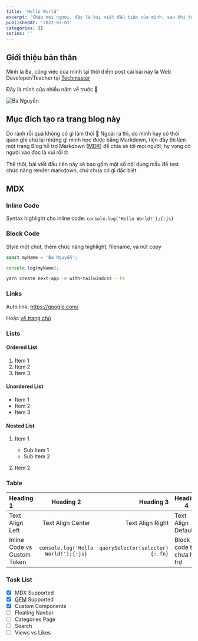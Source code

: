 ```yaml
---
title: 'Hello World'
excerpt: 'Chào mọi người, đây là bài viết đầu tiên của mình, sau khi tốn kha khá thời gian để làm trang blog này 😅'
publishedAt: '2022-07-01'
categories: []
series: ''
---
```


## Giới thiệu bản thân

Mình là Ba, công việc của mình tại thời điểm post cái bài này là Web Developer/Teacher tại [Techmaster](https://techmaster.vn/)

Đây là mình của nhiều năm về trước 🥺

![Ba Nguyễn](/images/avatar.jpeg)

## Mục đích tạo ra trang blog này

Do rảnh rỗi quá không có gì làm thôi 🤣 Ngoài ra thì, do mình hay có thói quen ghi chú lại những gì mình học được bằng Markdown, tiện đây thì làm một trang Blog hỗ trợ Markdown ([MDX](https://mdxjs.com/)) để chia sẻ tới mọi người, hy vọng có người vào đọc là vui rồi 🤓

Thế thôi, bài viết đầu tiên này sẽ bao gồm một số nội dung mẫu để test chức năng render markdown, chứ chưa có gì đặc biệt

## MDX

### Inline Code

Syntax highlight cho inline code: `console.log('Hello World!');{:js}`

### Block Code

Style một chút, thêm chức năng highlight, filename, và nút copy

```js showLineNumbers {1} title="script.js"
const myName = 'Ba Nguyễn';

console.log(myName);
```

```bash title="Terminal" /create/
yarn create next-app -e with-tailwindcss --ts
```

### Links

Auto link: https://google.com/

Hoặc [về trang chủ](/)

### Lists

#### Ordered List

1. Item 1
2. Item 2
3. Item 3

#### Unordered List

- Item 1
- Item 2
- Item 3

#### Nested List

1. Item 1

   - Sub Item 1
   - Sub Item 2

2. Item 2

### Table

| Heading 1                   |              Heading 2              |                       Heading 3 | Heading 4                  |
| :-------------------------- | :---------------------------------: | ------------------------------: | -------------------------- |
| Text Align Left             |          Text Align Center          |                Text Align Right | Text Align Default         |
| Inline Code vs Custom Token | `console.log('Hello World!');{:js}` | `querySelector(selector){:.fn}` | Block code thì chưa hỗ trợ |

### Task List

- [x] MDX Supported
- [x] [GFM](https://github.github.com/gfm/) Supported
- [x] Custom Components
- [ ] Floating Navbar
- [ ] Categories Page
- [ ] Search
- [ ] Views vs Likes
